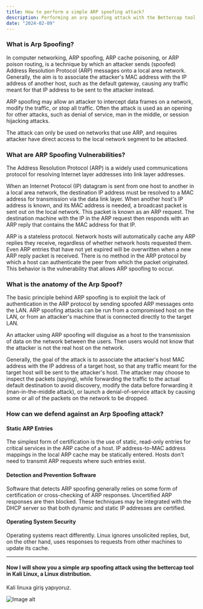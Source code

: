 ```yaml
---
title: How to perform a simple ARP spoofing attack?
description: Performing an arp spoofing attack with the Bettercap tool.
date: "2024-02-09"
---
```



### What is Arp Spoofing?

In computer networking, ARP spoofing, ARP cache poisoning, or ARP poison routing, is a technique by which an attacker sends (spoofed) Address Resolution Protocol (ARP) 
messages onto a local area network. Generally, the aim is to associate the attacker's MAC address with the IP address of another host, such as the default gateway, causing any 
traffic meant for that IP address to be sent to the attacker instead.

ARP spoofing may allow an attacker to intercept data frames on a network, modify the traffic, or stop all traffic. Often the attack is used as an opening for other attacks, 
such as denial of service, man in the middle, or session hijacking attacks.

The attack can only be used on networks that use ARP, and requires attacker have direct access to the local network segment to be attacked.

### What are ARP Spoofing Vulnerabilities?

The Address Resolution Protocol (ARP) is a widely used communications protocol for resolving Internet layer addresses into link layer addresses.

When an Internet Protocol (IP) datagram is sent from one host to another in a local area network, the destination IP address must be resolved to a MAC address for transmission via the data link layer. 
When another host's IP address is known, and its MAC address is needed, a broadcast packet is sent out on the local network. This packet is known as an ARP request. 
The destination machine with the IP in the ARP request then responds with an ARP reply that contains the MAC address for that IP.

ARP is a stateless protocol. Network hosts will automatically cache any ARP replies they receive, regardless of whether network hosts requested them. 
Even ARP entries that have not yet expired will be overwritten when a new ARP reply packet is received. There is no method in the ARP protocol by which a host can authenticate 
the peer from which the packet originated. This behavior is the vulnerability that allows ARP spoofing to occur.


### What is the anatomy of the Arp Spoof?

The basic principle behind ARP spoofing is to exploit the lack of authentication in the ARP protocol by sending spoofed ARP messages onto the LAN. 
ARP spoofing attacks can be run from a compromised host on the LAN, or from an attacker's machine that is connected directly to the target LAN.

An attacker using ARP spoofing will disguise as a host to the transmission of data on the network between the users. Then users would not know that the attacker is not the real 
host on the network.

Generally, the goal of the attack is to associate the attacker's host MAC address with the IP address of a target host, so that any traffic meant for the target host will be 
sent to the attacker's host. The attacker may choose to inspect the packets (spying), while forwarding the traffic to the actual default destination to avoid discovery, 
modify the data before forwarding it (man-in-the-middle attack), or launch a denial-of-service attack by causing some or all of the packets on the network to be dropped.


### How can we defend against an Arp Spoofing attack?

#### Static ARP Entries

The simplest form of certification is the use of static, read-only entries for critical services in the ARP cache of a host. IP address-to-MAC address mappings in the local ARP 
cache may be statically entered. Hosts don't need to transmit ARP requests where such entries exist.

#### Detection and Prevention Software

Software that detects ARP spoofing generally relies on some form of certification or cross-checking of ARP responses. Uncertified ARP responses are then blocked. 
These techniques may be integrated with the DHCP server so that both dynamic and static IP addresses are certified. 

#### Operating System Security

Operating systems react differently. Linux ignores unsolicited replies, but, on the other hand, uses responses to requests from other machines to update its cache.

<hr></hr>

<h4>Now I will show you a simple arp spoofing attack using the bettercap tool in Kali Linux, a Linux distribution.</h4>

Kali linuxa giriş yapıyoruz.

<img src={imageUrl} alt="Image alt" />
